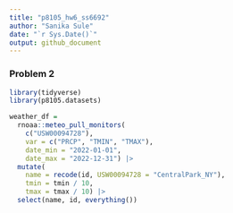 ```yaml
---
title: "p8105_hw6_ss6692"
author: "Sanika Sule"
date: "`r Sys.Date()`"
output: github_document
---
```

### Problem 2

```r
library(tidyverse)
library(p8105.datasets)
```

```r
weather_df = 
  rnoaa::meteo_pull_monitors(
    c("USW00094728"),
    var = c("PRCP", "TMIN", "TMAX"), 
    date_min = "2022-01-01",
    date_max = "2022-12-31") |>
  mutate(
    name = recode(id, USW00094728 = "CentralPark_NY"),
    tmin = tmin / 10,
    tmax = tmax / 10) |>
  select(name, id, everything())
```

